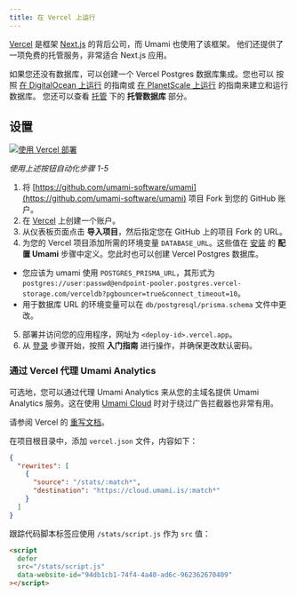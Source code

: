 ```yaml
---
title: 在 Vercel 上运行
---
```


[Vercel](https://vercel.com/) 是框架 [Next.js](https://nextjs.org/) 的背后公司，而 Umami 也使用了该框架。
他们还提供了一项免费的托管服务，非常适合 Next.js 应用。

如果您还没有数据库，可以创建一个 Vercel Postgres 数据库集成。您也可以
按照 [在 DigitalOcean 上运行](/docs/guides/running-on-digitalocean) 的指南或
[在 PlanetScale 上运行](/docs/running-on-planetscale) 的指南来建立和运行数据库。
您还可以查看 [托管](/docs/guides/hosting) 下的 **托管数据库** 部分。

## 设置

[![使用 Vercel 部署](https://vercel.com/button)](https://vercel.com/new/clone?repository-url=https%3A%2F%2Fgithub.com%2Fumami-software%2Fumami&env=DATABASE_URL)

_使用上述按钮自动化步骤 1-5_

1. 将 [https://github.com/umami-software/umami](https://github.com/umami-software/umami) 项目 Fork 到您的 GitHub 账户。
2. 在 [Vercel](https://vercel.com/) 上创建一个账户。
3. 从仪表板页面点击 **导入项目**，然后指定您在 GitHub 上的项目 Fork 的 URL。
4. 为您的 Vercel 项目添加所需的环境变量 `DATABASE_URL`。这些值在
   [安装](/docs/install) 的 **配置 Umami** 步骤中定义。您此时也可以创建 Vercel Postgres 数据库。

- 您应该为 umami 使用 `POSTGRES_PRISMA_URL`，其形式为 `postgres://user:passwd@endpoint-pooler.postgres.vercel-storage.com/verceldb?pgbouncer=true&connect_timeout=10`。
- 用于数据库 URL 的环境变量可以在 `db/postgresql/prisma.schema` 文件中更改。

5. 部署并访问您的应用程序，网址为 `<deploy-id>.vercel.app`。
6. 从 [登录](/docs/login) 步骤开始，按照 **入门指南** 进行操作，并确保更改默认密码。

### 通过 Vercel 代理 Umami Analytics

可选地，您可以通过代理 Umami Analytics 来从您的主域名提供 Umami Analytics 服务。这在使用 [Umami Cloud](https://umami.is/pricing) 时对于绕过广告拦截器也非常有用。

请参阅 Vercel 的 [重写文档](https://vercel.com/docs/project-configuration)。

在项目根目录中，添加 `vercel.json` 文件，内容如下：

```json
{
  "rewrites": [
    {
      "source": "/stats/:match*",
      "destination": "https://cloud.umami.is/:match*"
    }
  ]
}
```

跟踪代码脚本标签应使用 `/stats/script.js` 作为 `src` 值：

```html
<script
  defer
  src="/stats/script.js"
  data-website-id="94db1cb1-74f4-4a40-ad6c-962362670409"
></script>
```